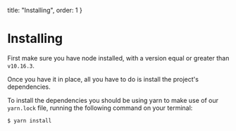 
  title: "Installing",
  order: 1
}

# Installing

First make sure you have <Link to="nodejs">node</Link> installed, with a version equal or greater than `v10.16.3`.

Once you have it in place, all you have to do is install the project's dependencies.

To install the dependencies you should be using <Link to="yarn">yarn</Link> to make use of our `yarn.lock` file, running the following command on your terminal:

```bash
$ yarn install
```
